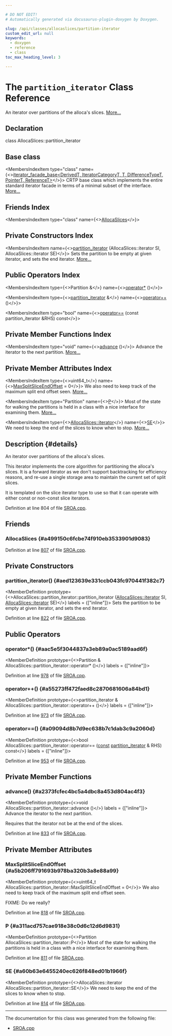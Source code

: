 ```yaml
---

# DO NOT EDIT!
# Automatically generated via docusaurus-plugin-doxygen by Doxygen.

slug: /api/classes/allocaslices/partition-iterator
custom_edit_url: null
keywords:
  - doxygen
  - reference
  - class
toc_max_heading_level: 3

---
```





# The `partition_iterator` Class Reference

<DoxygenPage pluginConfig={pluginConfig}>

An iterator over partitions of the alloca&#39;s slices. <a href="#details">More...</a>

## Declaration

<CodeBlock>class AllocaSlices::partition_iterator</CodeBlock>

## Base class

<MembersIndex>

<MembersIndexItem
  type="class"
  name={<><a href="/docs/api/classes/llvm/iterator-facade-base">iterator&#95;facade&#95;base&lt;DerivedT, IteratorCategoryT, T, DifferenceTypeT, PointerT, ReferenceT&gt;</a></>}>
CRTP base class which implements the entire standard iterator facade in terms of a minimal subset of the interface. <a href="/docs/api/classes/llvm/iterator-facade-base/#details">More...</a>
</MembersIndexItem>

</MembersIndex>

## Friends Index

<MembersIndex>

<MembersIndexItem
  type="class"
  name={<><a href="#a499150c6fcbe74f910eb3533901d9083">AllocaSlices</a></>}>
</MembersIndexItem>

</MembersIndex>

## Private Constructors Index

<MembersIndex>

<MembersIndexItem
  name={<><a href="#aed123639e331ccb043fc970441f382c7">partition&#95;iterator</a> (AllocaSlices::iterator SI, AllocaSlices::iterator SE)</>}>
Sets the partition to be empty at given iterator, and sets the end iterator. <a href="#aed123639e331ccb043fc970441f382c7">More...</a>
</MembersIndexItem>

</MembersIndex>

## Public Operators Index

<MembersIndex>

<MembersIndexItem
  type={<>Partition &amp;</>}
  name={<><a href="#aac5e5f3044837a3eb89a0ac5189aad6f">operator&#42;</a> ()</>}>
</MembersIndexItem>

<MembersIndexItem
  type={<><a href="/docs/api/classes/allocaslices/partition-iterator">partition&#95;iterator</a> &amp;</>}
  name={<><a href="#a55273ff472faed8c2870681606a84bd1">operator++</a> ()</>}>
</MembersIndexItem>

<MembersIndexItem
  type="bool"
  name={<><a href="#a09094d8b7d9ec638b7c1dab3c9a2060d">operator==</a> (const partition&#95;iterator &amp;RHS) const</>}>
</MembersIndexItem>

</MembersIndex>

## Private Member Functions Index

<MembersIndex>

<MembersIndexItem
  type="void"
  name={<><a href="#a2373fcfec4bc5a4dbc8a453d804ac4f3">advance</a> ()</>}>
Advance the iterator to the next partition. <a href="#a2373fcfec4bc5a4dbc8a453d804ac4f3">More...</a>
</MembersIndexItem>

</MembersIndex>

## Private Member Attributes Index

<MembersIndex>

<MembersIndexItem
  type={<>uint64&#95;t</>}
  name={<><a href="#a5b206ff791693b978ba320b3a8e88a99">MaxSplitSliceEndOffset</a> = 0</>}>
We also need to keep track of the maximum split end offset seen. <a href="#a5b206ff791693b978ba320b3a8e88a99">More...</a>
</MembersIndexItem>

<MembersIndexItem
  type="Partition"
  name={<><a href="#a311acd757cae918e38c0d6c12d6d9831">P</a></>}>
Most of the state for walking the partitions is held in a class with a nice interface for examining them. <a href="#a311acd757cae918e38c0d6c12d6d9831">More...</a>
</MembersIndexItem>

<MembersIndexItem
  type={<><a href="/docs/api/classes/anonymous-namespace-sroa-cpp-/allocaslices/#aa5e9599c0f44af2af5575fe5da9a935a">AllocaSlices::iterator</a></>}
  name={<><a href="#a60b63e6455240ec626f848ed01b1966f">SE</a></>}>
We need to keep the end of the slices to know when to stop. <a href="#a60b63e6455240ec626f848ed01b1966f">More...</a>
</MembersIndexItem>

</MembersIndex>

## Description {#details}

An iterator over partitions of the alloca&#39;s slices.

This iterator implements the core algorithm for partitioning the alloca&#39;s slices. It is a forward iterator as we don&#39;t support backtracking for efficiency reasons, and re-use a single storage area to maintain the current set of split slices.

It is templated on the slice iterator type to use so that it can operate with either const or non-const slice iterators.

Definition at line 804 of file <a href="/docs/api/files/lib/lib/transforms/lib/transforms/scalar/sroa-cpp">SROA.cpp</a>.

<SectionDefinition>

## Friends

### AllocaSlices {#a499150c6fcbe74f910eb3533901d9083}

<MemberDefinition
  prototype="friend class AllocaSlices">

Definition at line <a href="/docs/api/files/lib/lib/transforms/lib/transforms/scalar/sroa-cpp/#l00807">807</a> of file <a href="/docs/api/files/lib/lib/transforms/lib/transforms/scalar/sroa-cpp">SROA.cpp</a>.
</MemberDefinition>

</SectionDefinition>

<SectionDefinition>

## Private Constructors

### partition&#95;iterator() {#aed123639e331ccb043fc970441f382c7}

<MemberDefinition
  prototype={<>AllocaSlices::partition&#95;iterator::partition&#95;iterator (<a href="/docs/api/classes/anonymous-namespace-sroa-cpp-/allocaslices/#aa5e9599c0f44af2af5575fe5da9a935a">AllocaSlices::iterator</a> SI, <a href="/docs/api/classes/anonymous-namespace-sroa-cpp-/allocaslices/#aa5e9599c0f44af2af5575fe5da9a935a">AllocaSlices::iterator</a> SE)</>}
  labels = {["inline"]}>
Sets the partition to be empty at given iterator, and sets the end iterator.

Definition at line <a href="/docs/api/files/lib/lib/transforms/lib/transforms/scalar/sroa-cpp/#l00822">822</a> of file <a href="/docs/api/files/lib/lib/transforms/lib/transforms/scalar/sroa-cpp">SROA.cpp</a>.
</MemberDefinition>

</SectionDefinition>

<SectionDefinition>

## Public Operators

### operator&#42;() {#aac5e5f3044837a3eb89a0ac5189aad6f}

<MemberDefinition
  prototype={<>Partition &amp; AllocaSlices::partition&#95;iterator::operator&#42; ()</>}
  labels = {["inline"]}>

Definition at line <a href="/docs/api/files/lib/lib/transforms/lib/transforms/scalar/sroa-cpp/#l00978">978</a> of file <a href="/docs/api/files/lib/lib/transforms/lib/transforms/scalar/sroa-cpp">SROA.cpp</a>.
</MemberDefinition>

### operator++() {#a55273ff472faed8c2870681606a84bd1}

<MemberDefinition
  prototype={<>partition&#95;iterator &amp; AllocaSlices::partition&#95;iterator::operator++ ()</>}
  labels = {["inline"]}>

Definition at line <a href="/docs/api/files/lib/lib/transforms/lib/transforms/scalar/sroa-cpp/#l00973">973</a> of file <a href="/docs/api/files/lib/lib/transforms/lib/transforms/scalar/sroa-cpp">SROA.cpp</a>.
</MemberDefinition>

### operator==() {#a09094d8b7d9ec638b7c1dab3c9a2060d}

<MemberDefinition
  prototype={<>bool AllocaSlices::partition&#95;iterator::operator== (<a href="/docs/api/files/lib/lib/target/lib/target/aarch64/aarch64promoteconstant-cpp/#a90f8350fecae261c25be85d38b451bff">const</a> <a href="/docs/api/classes/allocaslices/partition-iterator">partition&#95;iterator</a> &amp; RHS) const</>}
  labels = {["inline"]}>

Definition at line <a href="/docs/api/files/lib/lib/transforms/lib/transforms/scalar/sroa-cpp/#l00953">953</a> of file <a href="/docs/api/files/lib/lib/transforms/lib/transforms/scalar/sroa-cpp">SROA.cpp</a>.
</MemberDefinition>

</SectionDefinition>

<SectionDefinition>

## Private Member Functions

### advance() {#a2373fcfec4bc5a4dbc8a453d804ac4f3}

<MemberDefinition
  prototype={<>void AllocaSlices::partition&#95;iterator::advance ()</>}
  labels = {["inline"]}>
Advance the iterator to the next partition.

Requires that the iterator not be at the end of the slices.

Definition at line <a href="/docs/api/files/lib/lib/transforms/lib/transforms/scalar/sroa-cpp/#l00833">833</a> of file <a href="/docs/api/files/lib/lib/transforms/lib/transforms/scalar/sroa-cpp">SROA.cpp</a>.
</MemberDefinition>

</SectionDefinition>

<SectionDefinition>

## Private Member Attributes

### MaxSplitSliceEndOffset {#a5b206ff791693b978ba320b3a8e88a99}

<MemberDefinition
  prototype={<>uint64&#95;t AllocaSlices::partition&#95;iterator::MaxSplitSliceEndOffset = 0</>}>
We also need to keep track of the maximum split end offset seen.

FIXME: Do we really?

Definition at line <a href="/docs/api/files/lib/lib/transforms/lib/transforms/scalar/sroa-cpp/#l00818">818</a> of file <a href="/docs/api/files/lib/lib/transforms/lib/transforms/scalar/sroa-cpp">SROA.cpp</a>.
</MemberDefinition>

### P {#a311acd757cae918e38c0d6c12d6d9831}

<MemberDefinition
  prototype={<>Partition AllocaSlices::partition&#95;iterator::P</>}>
Most of the state for walking the partitions is held in a class with a nice interface for examining them.

Definition at line <a href="/docs/api/files/lib/lib/transforms/lib/transforms/scalar/sroa-cpp/#l00811">811</a> of file <a href="/docs/api/files/lib/lib/transforms/lib/transforms/scalar/sroa-cpp">SROA.cpp</a>.
</MemberDefinition>

### SE {#a60b63e6455240ec626f848ed01b1966f}

<MemberDefinition
  prototype={<>AllocaSlices::iterator AllocaSlices::partition&#95;iterator::SE</>}>
We need to keep the end of the slices to know when to stop.

Definition at line <a href="/docs/api/files/lib/lib/transforms/lib/transforms/scalar/sroa-cpp/#l00814">814</a> of file <a href="/docs/api/files/lib/lib/transforms/lib/transforms/scalar/sroa-cpp">SROA.cpp</a>.
</MemberDefinition>

</SectionDefinition>

<hr/>

The documentation for this class was generated from the following file:

<ul>
<li><a href="/docs/api/files/lib/lib/transforms/lib/transforms/scalar/sroa-cpp">SROA.cpp</a></li>
</ul>

</DoxygenPage>
